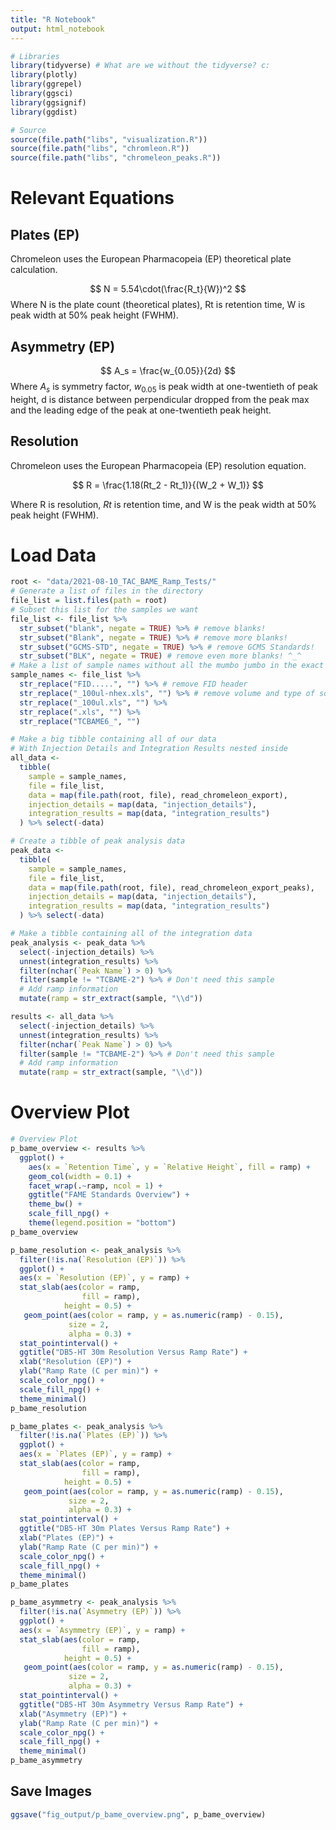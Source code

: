 ```yaml
---
title: "R Notebook"
output: html_notebook
---
```


```r
# Libraries
library(tidyverse) # What are we without the tidyverse? c:
library(plotly)
library(ggrepel)
library(ggsci)
library(ggsignif)
library(ggdist)

# Source
source(file.path("libs", "visualization.R"))
source(file.path("libs", "chromleon.R"))
source(file.path("libs", "chromeleon_peaks.R"))
```

# Relevant Equations

## Plates (EP)
Chromeleon uses the European Pharmacopeia (EP) theoretical plate calculation.

$$
N = 5.54\cdot(\frac{R_t}{W})^2
$$
Where N is the plate count (theoretical plates), Rt is retention time, W is peak width at 50% peak height (FWHM).

## Asymmetry (EP)
$$
A_s = \frac{w_{0.05}}{2d}
$$
Where $A_s$ is symmetry factor, $w_{0.05}$ is peak width at one-twentieth of peak height, d is distance between perpendicular dropped from the peak max and the leading edge of the peak at one-twentieth peak height.


## Resolution
Chromeleon uses the European Pharmacopeia (EP) resolution equation.

$$
R = \frac{1.18(Rt_2 - Rt_1)}{(W_2 + W_1)}
$$

Where R is resolution, $Rt$ is retention time, and W is the peak width at 50% peak height (FWHM).

# Load Data
```r
root <- "data/2021-08-10_TAC_BAME_Ramp_Tests/"
# Generate a list of files in the directory
file_list = list.files(path = root)
# Subset this list for the samples we want
file_list <- file_list %>% 
  str_subset("blank", negate = TRUE) %>% # remove blanks!
  str_subset("Blank", negate = TRUE) %>% # remove more blanks!
  str_subset("GCMS-STD", negate = TRUE) %>% # remove GCMS Standards!
  str_subset("BLK", negate = TRUE) # remove even more blanks! ^_^
# Make a list of sample names without all the mumbo jumbo in the exact filename
sample_names <- file_list %>% 
  str_replace("FID.....", "") %>% # remove FID header
  str_replace("_100ul-nhex.xls", "") %>% # remove volume and type of solvent
  str_replace("_100ul.xls", "") %>% 
  str_replace(".xls", "") %>% 
  str_replace("TCBAME6_", "")

# Make a big tibble containing all of our data
# With Injection Details and Integration Results nested inside
all_data <-
  tibble(
    sample = sample_names,
    file = file_list,
    data = map(file.path(root, file), read_chromeleon_export),
    injection_details = map(data, "injection_details"),
    integration_results = map(data, "integration_results")
  ) %>% select(-data)

# Create a tibble of peak analysis data
peak_data <-
  tibble(
    sample = sample_names,
    file = file_list,
    data = map(file.path(root, file), read_chromeleon_export_peaks),
    injection_details = map(data, "injection_details"),
    integration_results = map(data, "integration_results")
  ) %>% select(-data)

# Make a tibble containing all of the integration data
peak_analysis <- peak_data %>%
  select(-injection_details) %>% 
  unnest(integration_results) %>% 
  filter(nchar(`Peak Name`) > 0) %>% 
  filter(sample != "TCBAME-2") %>% # Don't need this sample
  # Add ramp information
  mutate(ramp = str_extract(sample, "\\d"))

results <- all_data %>%
  select(-injection_details) %>% 
  unnest(integration_results) %>% 
  filter(nchar(`Peak Name`) > 0) %>% 
  filter(sample != "TCBAME-2") %>% # Don't need this sample
  # Add ramp information
  mutate(ramp = str_extract(sample, "\\d"))
```

# Overview Plot
```r
# Overview Plot
p_bame_overview <- results %>%
  ggplot() +
    aes(x = `Retention Time`, y = `Relative Height`, fill = ramp) +
    geom_col(width = 0.1) +
    facet_wrap(.~ramp, ncol = 1) +
    ggtitle("FAME Standards Overview") +
    theme_bw() +
    scale_fill_npg() +
    theme(legend.position = "bottom")
p_bame_overview
```


```r
p_bame_resolution <- peak_analysis %>% 
  filter(!is.na(`Resolution (EP)`)) %>% 
  ggplot() +
  aes(x = `Resolution (EP)`, y = ramp) +
  stat_slab(aes(color = ramp,
                fill = ramp), 
            height = 0.5) +
   geom_point(aes(color = ramp, y = as.numeric(ramp) - 0.15),
             size = 2, 
             alpha = 0.3) +
  stat_pointinterval() +
  ggtitle("DB5-HT 30m Resolution Versus Ramp Rate") +
  xlab("Resolution (EP)") +
  ylab("Ramp Rate (C per min)") +
  scale_color_npg() +
  scale_fill_npg() +
  theme_minimal()
p_bame_resolution
```

```r
p_bame_plates <- peak_analysis %>% 
  filter(!is.na(`Plates (EP)`)) %>% 
  ggplot() +
  aes(x = `Plates (EP)`, y = ramp) +
  stat_slab(aes(color = ramp,
                fill = ramp), 
            height = 0.5) +
   geom_point(aes(color = ramp, y = as.numeric(ramp) - 0.15),
             size = 2, 
             alpha = 0.3) +
  stat_pointinterval() +
  ggtitle("DB5-HT 30m Plates Versus Ramp Rate") +
  xlab("Plates (EP)") +
  ylab("Ramp Rate (C per min)") +
  scale_color_npg() +
  scale_fill_npg() +
  theme_minimal()
p_bame_plates
```

```r
p_bame_asymmetry <- peak_analysis %>% 
  filter(!is.na(`Asymmetry (EP)`)) %>% 
  ggplot() +
  aes(x = `Asymmetry (EP)`, y = ramp) +
  stat_slab(aes(color = ramp,
                fill = ramp), 
            height = 0.5) +
   geom_point(aes(color = ramp, y = as.numeric(ramp) - 0.15),
             size = 2, 
             alpha = 0.3) +
  stat_pointinterval() +
  ggtitle("DB5-HT 30m Asymmetry Versus Ramp Rate") +
  xlab("Asymmetry (EP)") +
  ylab("Ramp Rate (C per min)") +
  scale_color_npg() +
  scale_fill_npg() +
  theme_minimal()
p_bame_asymmetry
```

## Save Images
```r
ggsave("fig_output/p_bame_overview.png", p_bame_overview)
```

